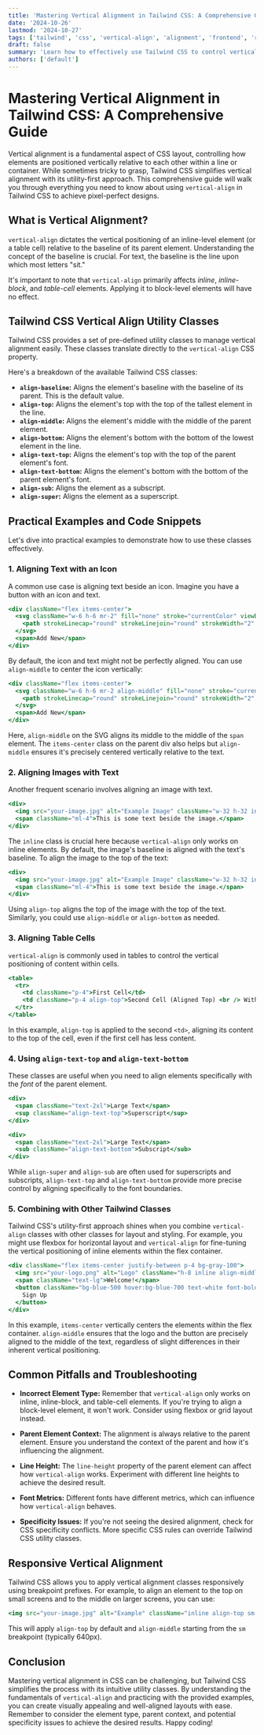 ```yaml
---
title: 'Mastering Vertical Alignment in Tailwind CSS: A Comprehensive Guide'
date: '2024-10-26'
lastmod: '2024-10-27'
tags: ['tailwind', 'css', 'vertical-align', 'alignment', 'frontend', 'responsive design', 'utility-first']
draft: false
summary: 'Learn how to effectively use Tailwind CSS to control vertical alignment of elements, including inline, table cells, and images. This comprehensive guide covers all the vertical-align utility classes with clear examples and best practices for modern web design.'
authors: ['default']
---
```


# Mastering Vertical Alignment in Tailwind CSS: A Comprehensive Guide

Vertical alignment is a fundamental aspect of CSS layout, controlling how elements are positioned vertically relative to each other within a line or container.  While sometimes tricky to grasp, Tailwind CSS simplifies vertical alignment with its utility-first approach.  This comprehensive guide will walk you through everything you need to know about using `vertical-align` in Tailwind CSS to achieve pixel-perfect designs.

## What is Vertical Alignment?

`vertical-align` dictates the vertical positioning of an inline-level element (or a table cell) relative to the baseline of its parent element. Understanding the concept of the baseline is crucial.  For text, the baseline is the line upon which most letters "sit."

It's important to note that `vertical-align` primarily affects *inline*, *inline-block*, and *table-cell* elements. Applying it to block-level elements will have no effect.

## Tailwind CSS Vertical Align Utility Classes

Tailwind CSS provides a set of pre-defined utility classes to manage vertical alignment easily. These classes translate directly to the `vertical-align` CSS property.

Here's a breakdown of the available Tailwind CSS classes:

*   **`align-baseline`:** Aligns the element's baseline with the baseline of its parent. This is the default value.
*   **`align-top`:** Aligns the element's top with the top of the tallest element in the line.
*   **`align-middle`:** Aligns the element's middle with the middle of the parent element.
*   **`align-bottom`:** Aligns the element's bottom with the bottom of the lowest element in the line.
*   **`align-text-top`:** Aligns the element's top with the top of the parent element's font.
*   **`align-text-bottom`:** Aligns the element's bottom with the bottom of the parent element's font.
*   **`align-sub`:** Aligns the element as a subscript.
*   **`align-super`:** Aligns the element as a superscript.

## Practical Examples and Code Snippets

Let's dive into practical examples to demonstrate how to use these classes effectively.

### 1. Aligning Text with an Icon

A common use case is aligning text beside an icon. Imagine you have a button with an icon and text.

```jsx
<div className="flex items-center">
  <svg className="w-6 h-6 mr-2" fill="none" stroke="currentColor" viewBox="0 0 24 24">
    <path strokeLinecap="round" strokeLinejoin="round" strokeWidth="2" d="M12 6v6m0 0v6m0-6h6m-6 0H6" />
  </svg>
  <span>Add New</span>
</div>
```

By default, the icon and text might not be perfectly aligned. You can use `align-middle` to center the icon vertically:

```jsx
<div className="flex items-center">
  <svg className="w-6 h-6 mr-2 align-middle" fill="none" stroke="currentColor" viewBox="0 0 24 24">
    <path strokeLinecap="round" strokeLinejoin="round" strokeWidth="2" d="M12 6v6m0 0v6m0-6h6m-6 0H6" />
  </svg>
  <span>Add New</span>
</div>
```

Here, `align-middle` on the SVG aligns its middle to the middle of the `span` element.  The `items-center` class on the parent div also helps but `align-middle` ensures it's precisely centered vertically relative to the text.

### 2. Aligning Images with Text

Another frequent scenario involves aligning an image with text.

```jsx
<div>
  <img src="your-image.jpg" alt="Example Image" className="w-32 h-32 inline" />
  <span className="ml-4">This is some text beside the image.</span>
</div>
```

The `inline` class is crucial here because `vertical-align` only works on inline elements. By default, the image's baseline is aligned with the text's baseline.  To align the image to the top of the text:

```jsx
<div>
  <img src="your-image.jpg" alt="Example Image" className="w-32 h-32 inline align-top" />
  <span className="ml-4">This is some text beside the image.</span>
</div>
```

Using `align-top` aligns the top of the image with the top of the text.  Similarly, you could use `align-middle` or `align-bottom` as needed.

### 3. Aligning Table Cells

`vertical-align` is commonly used in tables to control the vertical positioning of content within cells.

```jsx
<table>
  <tr>
    <td className="p-4">First Cell</td>
    <td className="p-4 align-top">Second Cell (Aligned Top) <br /> With more content.</td>
  </tr>
</table>
```

In this example, `align-top` is applied to the second `<td>`, aligning its content to the top of the cell, even if the first cell has less content.

### 4. Using `align-text-top` and `align-text-bottom`

These classes are useful when you need to align elements specifically with the *font* of the parent element.

```jsx
<div>
  <span className="text-2xl">Large Text</span>
  <sup className="align-text-top">Superscript</sup>
</div>

<div>
  <span className="text-2xl">Large Text</span>
  <sub className="align-text-bottom">Subscript</sub>
</div>
```

While `align-super` and `align-sub` are often used for superscripts and subscripts, `align-text-top` and `align-text-bottom` provide more precise control by aligning specifically to the font boundaries.

### 5. Combining with Other Tailwind Classes

Tailwind CSS's utility-first approach shines when you combine `vertical-align` classes with other classes for layout and styling.  For example, you might use flexbox for horizontal layout and `vertical-align` for fine-tuning the vertical positioning of inline elements within the flex container.

```jsx
<div className="flex items-center justify-between p-4 bg-gray-100">
  <img src="your-logo.png" alt="Logo" className="h-8 inline align-middle" />
  <span className="text-lg">Welcome!</span>
  <button className="bg-blue-500 hover:bg-blue-700 text-white font-bold py-2 px-4 rounded inline align-middle">
    Sign Up
  </button>
</div>
```

In this example, `items-center` vertically centers the elements within the flex container.  `align-middle` ensures that the logo and the button are precisely aligned to the middle of the text, regardless of slight differences in their inherent vertical positioning.

## Common Pitfalls and Troubleshooting

*   **Incorrect Element Type:**  Remember that `vertical-align` only works on inline, inline-block, and table-cell elements. If you're trying to align a block-level element, it won't work.  Consider using flexbox or grid layout instead.

*   **Parent Element Context:** The alignment is always relative to the parent element.  Ensure you understand the context of the parent and how it's influencing the alignment.

*   **Line Height:**  The `line-height` property of the parent element can affect how `vertical-align` works. Experiment with different line heights to achieve the desired result.

*   **Font Metrics:** Different fonts have different metrics, which can influence how `vertical-align` behaves.

*   **Specificity Issues:**  If you're not seeing the desired alignment, check for CSS specificity conflicts.  More specific CSS rules can override Tailwind CSS utility classes.

## Responsive Vertical Alignment

Tailwind CSS allows you to apply vertical alignment classes responsively using breakpoint prefixes.  For example, to align an element to the top on small screens and to the middle on larger screens, you can use:

```jsx
<img src="your-image.jpg" alt="Example" className="inline align-top sm:align-middle" />
```

This will apply `align-top` by default and `align-middle` starting from the `sm` breakpoint (typically 640px).

## Conclusion

Mastering vertical alignment in CSS can be challenging, but Tailwind CSS simplifies the process with its intuitive utility classes. By understanding the fundamentals of `vertical-align` and practicing with the provided examples, you can create visually appealing and well-aligned layouts with ease. Remember to consider the element type, parent context, and potential specificity issues to achieve the desired results. Happy coding!